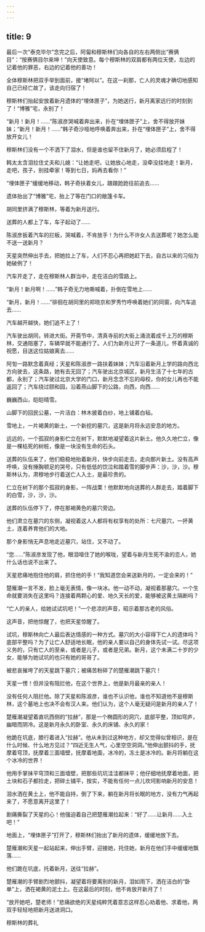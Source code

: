```yaml
---
---
---
```

title: 9
---



最后一次“泰克毕尔”念完之后，阿匐和穆斯林们向各自的左右两侧出“赛俩目”：“按赛俩目尔来坤！”向天使致意。每个穆斯林的双肩都有两位天使，左边的记着他的罪恶，右边的记着他的善功！

全体穆斯林把双手举到面前，接“堵阿以”。在这一刹那，亡人的灵魂才确切地感知自己已经亡故了，该走向归宿了！

穆斯林们抬起安放着新月遗体的“埋体匣子”，为她送行，新月离家远行的时刻到了！“博雅”宅，永别了！

“新月！新月！……”陈淑彦哭喊着奔出来，扑在“埋体匣子”上，舍不得放开妹妹；“新月！新月！……”韩子奇沙哑地呼唤着奔出来，扑在“埋体匣子”上，舍不得放开女儿！

穆斯林们没有一个不洒下了泪水，但是谁也留不住新月了，她必须启程了！

韩太太含泪拉住丈夫和儿媳：“让她走吧，让她放心地走，没牵没挂地走！新月，走吧，孩子，别挂牵家！等到七日，妈再去看你！”

“埋体匣子”缓缓地移动，韩子奇扶着女儿，踉踉跄跄往前追去……

遗体抬出了“博雅”宅，抬上了等在门口的敞篷卡车。

胡同里挤满了穆斯林，等着为新月送行。

送葬的人都上了车，车子起动了……

陈淑彦扳着汽车的拦板，哭喊着，不肯放手！为什么不许女人去送葬呢？她怎么能不送一送新月？

天星突然伸出手去，把她拉上了车，人们不忍心再把她赶下去，自古以来的习俗为她破例了！

汽车开走了，走在穆斯林人群当中，走在洁白的雪路上。

“新月！新月啊！……”韩子奇无力地嘶喊着，扑倒在雪地上……

“新月，新月！……”徘徊在胡同里的郑晓京和罗秀竹呼唤着她们的同窗，向汽车追去……

汽车越开越快，她们追不上了！

汽车驶出胡同，转进大街。开斋节中，清真寺前的大街上涌流着成千上万的穆斯林，交通阻塞了，车辆早就不能通行了。人们为新月让开了一条道儿，怀着真诚的祝愿，目送这位姑娘离去……

阿訇一路默念着真经；天星和陈淑彦一路扶着妹妹；汽车沿着新月上学的路向西北方向驶去，这条路，她有去无回了；汽车驶出北京城区，新月生活了十七年的古都，永别了；汽车驶过北京大学的门口，新月念念不忘的母校，你的女儿再也不能返回了；汽车绕过颐和园，沿着燕山脚下的公路，向西，向西……

巍巍西山，皑皑晴雪。

山脚下的回民公墓，一片洁白：林木披着白纱，地上铺着白毡。

雪地上，一片褐黄的新土，一个新挖的墓穴，这是新月将永远安息的地方。

远远的，一个孤寂的身影伫立在树下，默默地凝望着这片新土。他久久地伫立，像是一棵枯死的树桩，像是一块没有生命的石头。

送葬的队伍来了，他们稳稳地抬着新月，快步向前走去，走向那片新土。没有高声呼唤，没有捶胸顿足的哭号，只有低低的饮泣和踏着雪的脚步声：沙，沙，沙。穆斯林认为，肃穆地步行着送亡人入土，是最珍贵的。

仁立在树下的那个孤寂的身影，一阵战栗！他默默地向送葬的人群走去，踏着脚下的白雪，沙，沙，沙。

送葬的队伍停下了，停在那褐黄色的墓穴旁边。

他们肃立在墓穴的东侧，凝视着这人人都将有权享有的处所：七尺墓穴，一抔黄土，连着养育他们的大地。

那个身影悄无声息地走近墓穴，站住，又不动了。

“您……”陈淑彦发现了他，眼泪噎住了她的喉咙，望着与新月生死不渝的恋人，她什么话也说不出来了。

天星悲痛地抱住他的肩，抓住他的手！“我知道您会来送新月的，一定会来的！”

楚雁潮一言不发，脸上毫无表情，像一块冰。他一动不动，凝视着那墓穴。一个生命就要消失在这里吗？连接着两颗心的爱、地久天长的爱，能够被这黄土隔断吗？

“亡人的亲人，给她试试坑吧！”一个悲凉的声音，昭示着那古老的风俗。

这声音，把他惊醒了，也把天星惊醒了。

试坑，穆斯林向亡人最后表达情感的一种方式。墓穴的大小容得下亡人的遗体吗？底部平整吗？为了让亡人舒适地长眠，他的亲人要以自己的身体先试一试。尽这项义务的，只有亡人的至亲，或者是儿子，或者是兄弟。新月，这个未满二十岁的少女，能够为她试坑的也只有她的哥哥了。

被悲哀摧垮了的天星跳下墓穴；被痛苦粉碎了的楚雁潮跳下墓穴！

天星一愣！但并没有阻拦他，在这个世界上，他是新月最亲的亲人！

没有任何人阻拦他。除了天星和陈淑彦，谁也不认识他，谁也不知道他不是穆斯林，这个墓地上也决不会有汉人来。他们认为，这个人毫无疑问是新月的亲人了！

楚雁潮凝望着直坑西侧的“拉赫”，那是一个椭圆形的洞穴，底部平整，顶如穹庐，幽暗而阴冷。这是新月永久的卧室、永久的床铺、永久的家！

他跪在坑底，膝行着进入“拉赫”。他从未到过这种地方，却又觉得似曾相识，是在什么时候、什么地方见过？“四近无生人气，心里空空洞洞。”他伸出颤抖的手，抚摩着穹顶，抚摩着三面墙壁，抚摩着地面，冰冷的，冻土是冰冷的。新月将躺在这个冰冷的世界！

他用手掌抹平穹顶和三面墙壁，把那些坑坑洼洼都抹平；他仔细地抚摩着地面，把土块和石子都捡走，把碎土铺平，按实，不能有任何一点儿坎坷影响新月的安息！

泪水洒在黄土上，他不能自持，倒了下来，躺在新月将长眠的地方，没有力气再起来了，不愿意离开这里了！

剧痛撕裂了天星的心！他强迫着自己把楚雁潮拉起来：“好了……让新月……入土吧！”

地面上，“埋体匣子”打开了，穆斯林们抬出了新月的遗体，缓缓地放下去。

楚雁潮和天星一起站起来，伸出手臂，迎接她，托住她，新月在他们手中缓缓地飘落……

他们跪在坑底，托着新月，送往“拉赫”。

楚雁潮的手臂剧烈地颤抖，凝望着将要离别的新月，泪如雨下，洒在洁白的“卧单”上，洒在褐黄的泥土上。在这最后的时刻，他不肯放开新月了！

“放开她吧，楚老师！”悲痛欲绝的天星纯粹凭着意志这样忍心劝着他、求着他，两双手轻轻地把新月送进洞口。

穆斯林的葬礼